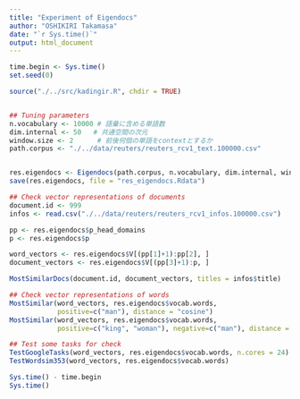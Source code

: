 ```yaml
---
title: "Experiment of Eigendocs"
author: "OSHIKIRI Takamasa"
date: "`r Sys.time()`"
output: html_document
---
```


```r
time.begin <- Sys.time()
set.seed(0)

source("./../src/kadingir.R", chdir = TRUE)


## Tuning parameters
n.vocabulary <- 10000 # 語彙に含める単語数
dim.internal <- 50   # 共通空間の次元
window.size <- 2      # 前後何個の単語をcontextとするか
path.corpus <- "./../data/reuters/reuters_rcv1_text.100000.csv"


res.eigendocs <- Eigendocs(path.corpus, n.vocabulary, dim.internal, window.size, plot = TRUE)
save(res.eigendocs, file = "res_eigendocs.Rdata")

## Check vector representations of documents
document.id <- 999
infos <- read.csv("./../data/reuters/reuters_rcv1_infos.100000.csv")

pp <- res.eigendocs$p_head_domains
p <- res.eigendocs$p

word_vectors <- res.eigendocs$V[(pp[1]+1):pp[2], ]
document_vectors <- res.eigendocs$V[(pp[3]+1):p, ]

MostSimilarDocs(document.id, document_vectors, titles = infos$title)
```

```r
## Check vector representations of words
MostSimilar(word_vectors, res.eigendocs$vocab.words,
            positive=c("man"), distance = "cosine")
MostSimilar(word_vectors, res.eigendocs$vocab.words,
            positive=c("king", "woman"), negative=c("man"), distance = "cosine")

## Test some tasks for check
TestGoogleTasks(word_vectors, res.eigendocs$vocab.words, n.cores = 24)
TestWordsim353(word_vectors, res.eigendocs$vocab.words)
```

```r
Sys.time() - time.begin
Sys.time()
```
